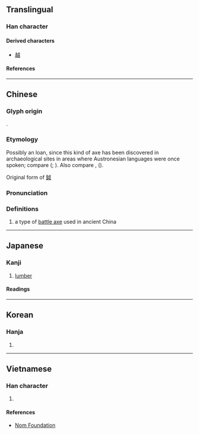 {{character info}}
==Translingual==

===Han character===
{{Han char|rn=62|rad=戈|as=01|sn=5|four=53700|canj=IV}}

====Derived characters====
* [[越]]

====References====
{{Han ref|kx=0411.020|dkj=11531|dj=0752.060|hdz=21397.060|uh=6209}}

----

==Chinese==
{{zh-forms}}

===Glyph origin===
{{Han etym}}
{{liushu|p}}.

===Etymology===
Possibly an {{der|zh|map}} loan, since this kind of axe has been discovered in archaeological sites in areas where Austronesian languages were once spoken; compare {{cog|poz-pro|*wasay||axe}} ({{zh-ref|Mahdi, 1994}}; {{zh-ref|Schuessler, 2007}}). Also compare {{cog|mkh-pro|*wac||knife; sword}}, {{cog|omx|rwas||weapon}} ({{zh-ref|Schuessler, 2007}}).

Original form of [[鉞]]

===Pronunciation===
{{zh-pron
|m=yuè
|c=jyut6
|mc=y
|oc=y
|ma=
|cat=n
}}

===Definitions===
{{zh-hanzi}}

# {{lb|zh|historical}} a type of [[battle axe]] used in ancient China

----

==Japanese==

===Kanji===
{{ja-kanji|grade=|rs=戈01}}

#[[lumber]]

====Readings====
{{ja-readings
|on=えつ
|kun=まさかり
}}

----

==Korean==

===Hanja===
{{ko-hanja|도끼|월}}

# {{rfdef|ko|sort=戈01}}

----

==Vietnamese==

===Han character===
{{vi-readings|rs=戈01|reading=việt, rìu}}

# {{rfdef|vi|sort=戈01}}

====References====
* [http://nomfoundation.org/common/nom_details.php?codepoint=6209 Nom Foundation]

{{cln|vi|Han tu}}